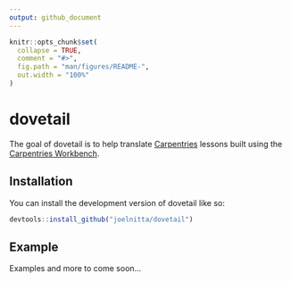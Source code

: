 ```yaml
---
output: github_document
---
```


<!-- README.md is generated from README.Rmd. Please edit that file -->

```r
knitr::opts_chunk$set(
  collapse = TRUE,
  comment = "#>",
  fig.path = "man/figures/README-",
  out.width = "100%"
)
```

# dovetail

<!-- badges: start -->
<!-- badges: end -->

The goal of dovetail is to help translate [Carpentries](https://carpentries.org/) lessons built using the [Carpentries Workbench](https://carpentries.github.io/sandpaper/).

## Installation

You can install the development version of dovetail like so:

``` r
devtools::install_github("joelnitta/dovetail")
```

## Example

Examples and more to come soon...
